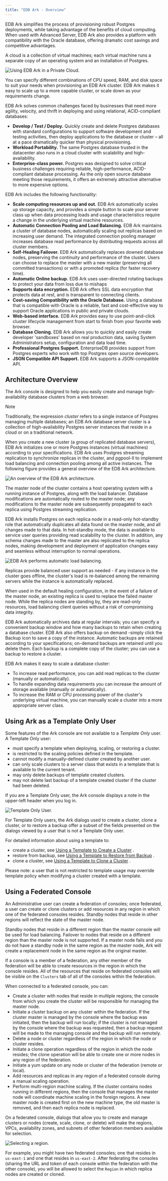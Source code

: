 ```yaml
---
title: "EDB Ark - Overview"
---
```


<div id="ark_overview" class="registered_link"></div>

EDB Ark simplifies the process of provisioning robust Postgres deployments, while taking advantage of the benefits of cloud computing. When used with Advanced Server, EDB Ark also provides a platform with compatibility with the Oracle database, offering dramatic cost savings and competitive advantages.

A cloud is a collection of virtual machines; each virtual machine runs a separate copy of an operating system and an installation of Postgres.

![*Using EDB Ark in a Private Cloud.*](images/ark_overview_private_cloud.png)

You can specify different combinations of CPU speed, RAM, and disk space to suit your needs when provisioning an EDB Ark cluster. EDB Ark makes it easy to scale up to a more capable cluster, or scale down as your requirements change.

EDB Ark solves common challenges faced by businesses that need more agility, velocity, and thrift in deploying and using relational, ACID-compliant databases:

-   **Develop / Test / Deploy.** Quickly create and delete Postgres databases with standard configurations to support software development and testing activities, then deploy applications to the database or cluster – all at a pace dramatically quicker than physical provisioning.
-   **Workload Portability.** The same Postgres database trusted in the datacenter also runs in a cloud cluster with scalability and high-availability.
-   **Enterprise-class power.** Postgres was designed to solve critical business challenges requiring reliable, high-performance, ACID-compliant database processing. As the only open source database meeting those requirements, it offers an extremely attractive alternative to more expensive options.

EDB Ark includes the following functionality:

-   **Scale computing resources up and out.** EDB Ark automatically scales up storage capacity, and provides a simple button to scale your server class up when data processing loads and usage characteristics require a change in the underlying virtual machine resources.
-   **Automatic Connection Pooling and Load Balancing.** EDB Ark maintains a cluster of database nodes, automatically scaling out replicas based on increasing user demand. The integrated connection pooling manager increases database read performance by distributing requests across all cluster members.
-   **Self-Healing Failover.** EDB Ark automatically replaces downed database nodes, preserving the continuity and performance of the cluster. Users can choose to replace the master with a new master (preserving all committed transactions) or with a promoted replica (for faster recovery time).
-   **Automatic Online backup.** EDB Ark uses user-directed rotating backups to protect your data from loss due to mishaps
-   **Supports data encryption.** EDB Ark offers SSL data encryption that protects data at rest, and is transparent to connecting clients.
-   **Cost-saving Compatibility with the Oracle Database.** Using a database that is compatible with Oracle is a reliable, fast and cost-effective way to support Oracle applications in public and private clouds.
-   **Web-based interface.** EDB Ark provides easy to use point-and-click cluster lifecycle management from start to finish from your favorite web browser.
-   **Database Cloning.** EDB Ark allows you to quickly and easily create developer 'sandboxes' based on real production data, saving System Administrators setup, configuration and data load time.
-   **Professional Postgres Support.** EnterpriseDB provides support from Postgres experts who work with top Postgres open source developers.
-   **JSON Compatible API Support.** EDB Ark supports a JSON-compatible API.

## Architecture Overview

The Ark console is designed to help you easily create and manage high-availability database clusters from a web browser.

<div class="note">

<div class="title">

Note

</div>

Traditionally, the expression *cluster* refers to a single instance of Postgres managing multiple databases; an EDB Ark database server cluster is a collection of high-availability Postgres server instances that reside in a cloud or on a traditional network.

</div>

When you create a new cluster (a group of replicated database servers), EDB Ark initializes one or more Postgres instances (virtual machines) according to your specifications. EDB Ark uses Postgres streaming replication to synchronize replicas in the cluster, and pgpool-II to implement load balancing and connection pooling among all active instances. The following figure provides a general overview of the EDB Ark architecture.

![*An overview of the EDB Ark architecture.*](images/ark_architecture_overview.png)

The master node of the cluster contains a host operating system with a running instance of Postgres, along with the load balancer. Database modifications are automatically routed to the master node; any modifications to the master node are subsequently propagated to each replica using Postgres streaming replication.

EDB Ark installs Postgres on each replica node in a read-only hot-standby role that automatically duplicates all data found on the master node, and all changes made to that data. In hot-standby mode, the data is available to service user queries providing read scalability to the cluster. In addition, any schema changes made to the master are also replicated to the replica nodes, making development and deployment of application changes easy and seamless without interruption to normal operations.

![*EDB Ark performs automatic load balancing.*](images/ark_overview_load_balance.png)

Replicas provide balanced user support as needed - if any instance in the cluster goes offline, the cluster's load is re-balanced among the remaining servers while the instance is automatically replaced.

When used in the default healing configuration, in the event of a failure of the master node, an existing replica is used to replace the failed master node. While the replica nodes are standing by, they are read-only resources, load balancing client queries without a risk of compromising data integrity.

EDB Ark automatically archives data at regular intervals; you can specify a convenient backup window and how many backups to retain when creating a database cluster. EDB Ark also offers backup on demand -simply click the Backup icon to save a copy of the instance. Automatic backups are retained according to your specifications; on-demand backups are retained until you delete them. Each backup is a complete copy of the cluster; you can use a backup to restore a cluster.

EDB Ark makes it easy to scale a database cluster:

-   To increase read performance, you can add read replicas to the cluster (manually or automatically).
-   To handle expanding data requirements you can increase the amount of storage available (manually or automatically).
-   To increase the RAM or CPU processing power of the cluster's underlying virtual machine, you can manually scale a cluster into a more appropriate server class.

<div id="template_only_user" class="registered_link"></div>

## Using Ark as a Template Only User

Some features of the Ark console are not available to a *Template* *Only* user. A Template Only user:

-   must specify a template when deploying, scaling, or restoring a cluster.
-   is restricted to the scaling policies defined in the template.
-   cannot modify a manually-defined cluster created by another user.
-   can only scale clusters to a server class that exists in a template that is available to the current tenant.
-   may only delete backups of template created clusters.
-   may not delete last backup of a template created cluster if the cluster had been deleted.

If you are a Template Only user, the Ark console displays a note in the upper-left header when you log in.

![*Template Only User.*](images/using_ark_template_only.png)

For Template Only users, the Ark dialogs used to create a cluster, clone a cluster, or to restore a backup offer a subset of the fields presented on the dialogs viewed by a user that is not a Template Only user.

For detailed information about using a template to:

-   create a cluster, see [Using a Template to Create a Cluster](#template_create_cluster) .
-   restore from backup, see [Using a Template to Restore from Backup](#template_restore) .
-   clone a cluster, see [Using a Template to Clone a Cluster](#template_clone_cluster) .

Please note: a user that is not restricted to template usage may override template policy when modifying a cluster created with a template.

<div id="federated_console" class="registered_link"></div>

## Using a Federated Console

An Administrative user can create a federation of consoles; once federated, a user can create or clone clusters or add resources in any region in which one of the federated consoles resides. Standby nodes that reside in other regions will reflect the state of the master node.

Standby nodes that reside in a different region than the master console will be used for load balancing. Failover to nodes that reside on a different region than the master node is not supported. If a master node fails and you do not have a standby node in the same region as the master node, Ark will create a replacement node in the same region as the original master.

If a console is a member of a federation, any other member of the federation will be able to create resources in the region in which the console resides. All of the resources that reside on federated consoles will be visible on the `Clusters` tab of all of the consoles within the federation.

When connected to a federated console, you can:

-   Create a cluster with nodes that reside in multiple regions; the console from which you create the cluster will be responsible for managing the master node.
-   Initiate a cluster backup on any cluster within the federation. If the cluster master is managed by the console where the backup was initiated, then the backup will run locally; if the cluster is not managed by the console where the backup was requested, then a backup request will be made to the managing console and the backup will run remotely.
-   Delete a node or cluster regardless of the region in which the node or cluster resides.
-   Initiate a clone operation regardless of the region in which the node resides; the clone operation will be able to create one or more nodes in any region of the federation.
-   Initiate a yum update on any node or cluster of the federation (remote or local).
-   Add resources and replicas in any region of a federated console during a manual scaling operation.
-   Perform multi-region machine scaling. If the cluster contains nodes running in different regions, then the console that manages the master node will coordinate machine scaling in the foreign regions. A new master node is created first on the new machine type, the old master is removed, and then each replica node is replaced.

On a federated console, dialogs that allow you to create and manage clusters or nodes (create, scale, clone, or delete) will make the regions, VPCs, availability zones, and subnets of other federation members available for selection.

![*Selecting a region.*](images/ark_create_cross_region.png)

For example, you might have two federated consoles; one that resides in `us-east-1` and one that resides in `us-east-2`. After federating the consoles (sharing the URL and token of each console within the federation with the other console), you will be allowed to select the `Region` in which replica nodes are created or cloned.
